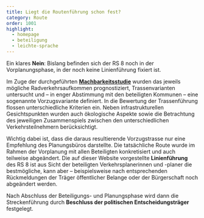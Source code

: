 ```yaml
---
title: Liegt die Routenführung schon fest?
category: Route
order: 1001
highlight:
  - homepage
  - beteiligung
  - leichte-sprache
---
```

Ein klares **Nein**: Bislang befinden sich der RS 8 noch in der Vorplanungsphase, in der noch keine Linienführung fixiert ist.

Im Zuge der durchgeführten [**Machbarkeitsstudie**](https://www.landkreis-ludwigsburg.de/de/verkehr-sicherheit-ordnung/radverkehr/radschnellwege/machbarkeitsstudie-radschnellverbindung-ludwigsburg-waiblingen/) wurden das jeweils mögliche Radverkehrsaufkommen prognostiziert, Trassenvarianten untersucht und – in enger Abstimmung mit den beteiligten Kommunen – eine sogenannte Vorzugsvariante definiert. In die Bewertung der Trassenführung flossen unterschiedliche Kriterien ein. Neben infrastrukturellen Gesichtspunkten wurden auch ökologische Aspekte sowie die Betrachtung des jeweiligen Zusammenspiels zwischen den unterschiedlichen Verkehrsteilnehmern berücksichtigt.

Wichtig dabei ist, dass die daraus resultierende Vorzugstrasse nur eine Empfehlung des Planungsbüros darstellte. Die tatsächliche Route wurde im Rahmen der Vorplanung mit allen Beteiligten konkretisiert und auch teilweise abgeändert. Die auf dieser Website vorgestellte **Linienführung** des RS 8 ist aus Sicht der beteiligten Verkehrsplanerinnen und -planer die bestmögliche, kann aber – beispielsweise nach entsprechenden Rückmeldungen der Träger öffentlicher Belange oder der Bürgerschaft noch abgeändert werden.

Nach Abschluss der Beteiligungs- und Planungsphase wird dann die Streckenführung durch **Beschluss der politischen Entscheidungsträger** festgelegt.
